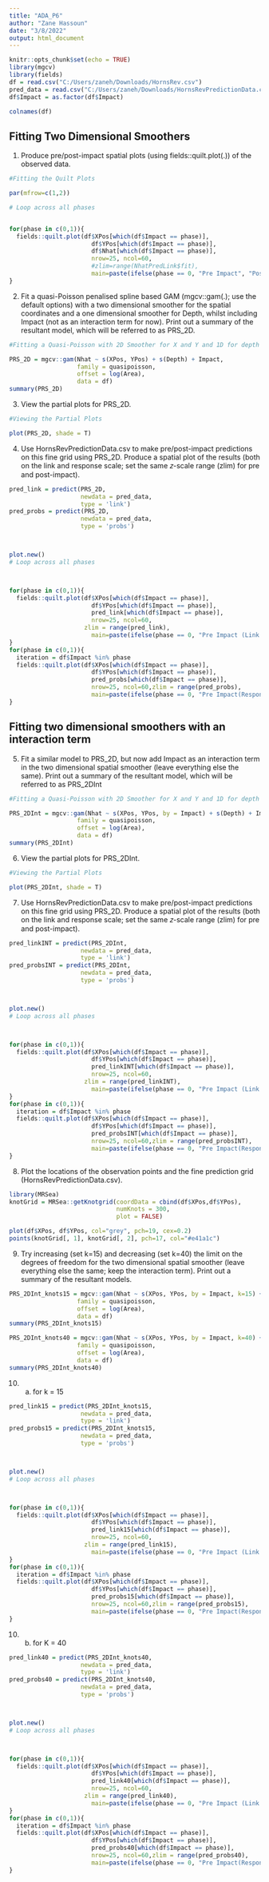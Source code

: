 ---
title: "ADA_P6"
author: "Zane Hassoun"
date: "3/8/2022"
output: html_document
---

```{r setup, include=FALSE}
knitr::opts_chunk$set(echo = TRUE)
library(mgcv)
library(fields)
df = read.csv("C:/Users/zaneh/Downloads/HornsRev.csv")
pred_data = read.csv("C:/Users/zaneh/Downloads/HornsRevPredictionData.csv")
df$Impact = as.factor(df$Impact)
```

```{r}
colnames(df)
```
## Fitting Two Dimensional Smoothers

1. Produce pre/post-impact spatial plots (using fields::quilt.plot(.)) of the observed data.

```{r, fig.width=8, fig.height=4}
#Fitting the Quilt Plots

par(mfrow=c(1,2))

# Loop across all phases


for(phase in c(0,1)){
  fields::quilt.plot(df$XPos[which(df$Impact == phase)], 
                       df$YPos[which(df$Impact == phase)],
                       df$Nhat[which(df$Impact == phase)],
                       nrow=25, ncol=60,
                       #zlim=range(NhatPredLink$fit),
                       main=paste(ifelse(phase == 0, "Pre Impact", "Post Impact")))
}
```

2. Fit a quasi-Poisson penalised spline based GAM (mgcv::gam(.); use the default options) with a two
dimensional smoother for the spatial coordinates and a one dimensional smoother for Depth, whilst
including Impact (not as an interaction term for now). Print out a summary of the resultant model,
which will be referred to as PRS_2D.

```{r}
#Fitting a Quasi-Poisson with 2D Smoother for X and Y and 1D for depth and nothing for impact

PRS_2D = mgcv::gam(Nhat ~ s(XPos, YPos) + s(Depth) + Impact,
                   family = quasipoisson,
                   offset = log(Area),
                   data = df)
summary(PRS_2D)
```
3. View the partial plots for PRS_2D.

```{r}
#Viewing the Partial Plots

plot(PRS_2D, shade = T)

```

4. Use HornsRevPredictionData.csv to make pre/post-impact predictions on this fine grid using PRS_2D.
Produce a spatial plot of the results (both on the link and response scale; set the same 𝑧-scale range
(zlim) for pre and post-impact).

```{r}
pred_link = predict(PRS_2D,
                    newdata = pred_data,
                    type = 'link')
pred_probs = predict(PRS_2D,
                    newdata = pred_data,
                    type = 'probs')



plot.new()
# Loop across all phases



for(phase in c(0,1)){
  fields::quilt.plot(df$XPos[which(df$Impact == phase)], 
                       df$YPos[which(df$Impact == phase)],
                       pred_link[which(df$Impact == phase)],
                       nrow=25, ncol=60,
                     zlim = range(pred_link),
                       main=paste(ifelse(phase == 0, "Pre Impact (Link Scale)", "Post Impact (Link Scale)")))
}
for(phase in c(0,1)){
  iteration = df$Impact %in% phase
  fields::quilt.plot(df$XPos[which(df$Impact == phase)], 
                       df$YPos[which(df$Impact == phase)],
                       pred_probs[which(df$Impact == phase)],
                       nrow=25, ncol=60,zlim = range(pred_probs),
                       main=paste(ifelse(phase == 0, "Pre Impact(Response Scale)", "Post Impact (Response Scale)")))
}


```
## Fitting two dimensional smoothers with an interaction term

5. Fit a similar model to PRS_2D, but now add Impact as an interaction term in the two dimensional
spatial smoother (leave everything else the same). Print out a summary of the resultant model, which
will be referred to as PRS_2DInt
```{r}
#Fitting a Quasi-Poisson with 2D Smoother for X and Y and 1D for depth and nothing for impact

PRS_2DInt = mgcv::gam(Nhat ~ s(XPos, YPos, by = Impact) + s(Depth) + Impact,
                   family = quasipoisson,
                   offset = log(Area),
                   data = df)
summary(PRS_2DInt)
```
6. View the partial plots for PRS_2DInt.

```{r}
#Viewing the Partial Plots

plot(PRS_2DInt, shade = T)

```

7. Use HornsRevPredictionData.csv to make pre/post-impact predictions on this fine grid using PRS_2D.
Produce a spatial plot of the results (both on the link and response scale; set the same 𝑧-scale range
(zlim) for pre and post-impact).

```{r}
pred_linkINT = predict(PRS_2DInt,
                    newdata = pred_data,
                    type = 'link')
pred_probsINT = predict(PRS_2DInt,
                    newdata = pred_data,
                    type = 'probs')



plot.new()
# Loop across all phases



for(phase in c(0,1)){
  fields::quilt.plot(df$XPos[which(df$Impact == phase)], 
                       df$YPos[which(df$Impact == phase)],
                       pred_linkINT[which(df$Impact == phase)],
                       nrow=25, ncol=60,
                     zlim = range(pred_linkINT),
                       main=paste(ifelse(phase == 0, "Pre Impact (Link Scale)", "Post Impact (Link Scale)")))
}
for(phase in c(0,1)){
  iteration = df$Impact %in% phase
  fields::quilt.plot(df$XPos[which(df$Impact == phase)], 
                       df$YPos[which(df$Impact == phase)],
                       pred_probsINT[which(df$Impact == phase)],
                       nrow=25, ncol=60,zlim = range(pred_probsINT),
                       main=paste(ifelse(phase == 0, "Pre Impact(Response Scale)", "Post Impact (Response Scale)")))
}

```

8. Plot the locations of the observation points and the fine prediction grid (HornsRevPredictionData.csv).

```{r}
library(MRSea)
knotGrid = MRSea::getKnotgrid(coordData = cbind(df$XPos,df$YPos),
                              numKnots = 300,
                              plot = FALSE)

plot(df$XPos, df$YPos, col="grey", pch=19, cex=0.2)
points(knotGrid[, 1], knotGrid[, 2], pch=17, col="#e41a1c")
```
9. Try increasing (set k=15) and decreasing (set k=40) the limit on the degrees of freedom for the two
dimensional spatial smoother (leave everything else the same; keep the interaction term). Print out a
summary of the resultant models.


```{r}
PRS_2DInt_knots15 = mgcv::gam(Nhat ~ s(XPos, YPos, by = Impact, k=15) + s(Depth) + Impact,
                   family = quasipoisson,
                   offset = log(Area),
                   data = df)
summary(PRS_2DInt_knots15)

PRS_2DInt_knots40 = mgcv::gam(Nhat ~ s(XPos, YPos, by = Impact, k=40) + s(Depth) + Impact,
                   family = quasipoisson,
                   offset = log(Area),
                   data = df)
summary(PRS_2DInt_knots40)
```
10. a) for k = 15

```{r}
pred_link15 = predict(PRS_2DInt_knots15,
                    newdata = pred_data,
                    type = 'link')
pred_probs15 = predict(PRS_2DInt_knots15,
                    newdata = pred_data,
                    type = 'probs')



plot.new()
# Loop across all phases



for(phase in c(0,1)){
  fields::quilt.plot(df$XPos[which(df$Impact == phase)], 
                       df$YPos[which(df$Impact == phase)],
                       pred_link15[which(df$Impact == phase)],
                       nrow=25, ncol=60,
                     zlim = range(pred_link15),
                       main=paste(ifelse(phase == 0, "Pre Impact (Link Scale)", "Post Impact (Link Scale)")))
}
for(phase in c(0,1)){
  iteration = df$Impact %in% phase
  fields::quilt.plot(df$XPos[which(df$Impact == phase)], 
                       df$YPos[which(df$Impact == phase)],
                       pred_probs15[which(df$Impact == phase)],
                       nrow=25, ncol=60,zlim = range(pred_probs15),
                       main=paste(ifelse(phase == 0, "Pre Impact(Response Scale)", "Post Impact (Response Scale)")))
}

```

10. b) for K = 40

```{r}
pred_link40 = predict(PRS_2DInt_knots40,
                    newdata = pred_data,
                    type = 'link')
pred_probs40 = predict(PRS_2DInt_knots40,
                    newdata = pred_data,
                    type = 'probs')



plot.new()
# Loop across all phases



for(phase in c(0,1)){
  fields::quilt.plot(df$XPos[which(df$Impact == phase)], 
                       df$YPos[which(df$Impact == phase)],
                       pred_link40[which(df$Impact == phase)],
                       nrow=25, ncol=60,
                     zlim = range(pred_link40),
                       main=paste(ifelse(phase == 0, "Pre Impact (Link Scale)", "Post Impact (Link Scale)")))
}
for(phase in c(0,1)){
  iteration = df$Impact %in% phase
  fields::quilt.plot(df$XPos[which(df$Impact == phase)], 
                       df$YPos[which(df$Impact == phase)],
                       pred_probs40[which(df$Impact == phase)],
                       nrow=25, ncol=60,zlim = range(pred_probs40),
                       main=paste(ifelse(phase == 0, "Pre Impact(Response Scale)", "Post Impact (Response Scale)")))
}

```






